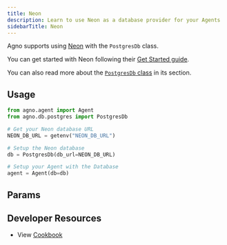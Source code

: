 ```yaml
---
title: Neon
description: Learn to use Neon as a database provider for your Agents
sidebarTitle: Neon
---
```


Agno supports using [Neon](https://neon.com/) with the `PostgresDb` class.

You can get started with Neon following their [Get Started guide](https://neon.com/docs/get-started/signing-up).

You can also read more about the [`PostgresDb` class](/docs/documentation/db/postgres) in its section.

## Usage

```python neon_for_agent.py
from agno.agent import Agent
from agno.db.postgres import PostgresDb

# Get your Neon database URL
NEON_DB_URL = getenv("NEON_DB_URL")

# Setup the Neon database
db = PostgresDb(db_url=NEON_DB_URL)

# Setup your Agent with the Database
agent = Agent(db=db)
```

## Params

<Snippet file="db-postgres-params.mdx" />

## Developer Resources

- View [Cookbook](https://github.com/agno-agi/agno/blob/main/cookbook/db/postgres/postgres_for_agent.py)
